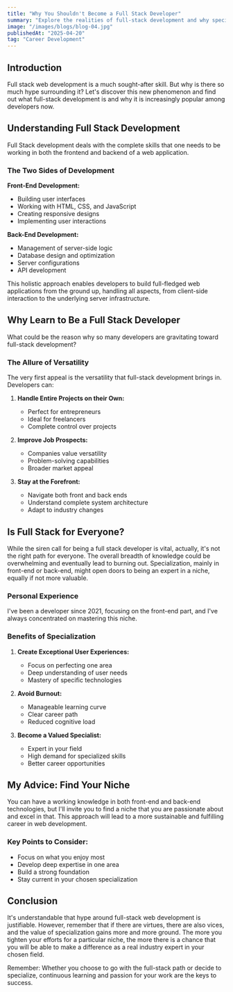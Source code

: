 ```yaml
---
title: "Why You Shouldn't Become a Full Stack Developer"
summary: "Explore the realities of full-stack development and why specialization might be a better career path. Learn about the challenges of being a jack-of-all-trades and the benefits of focusing on a specific niche."
image: "/images/blogs/blog-04.jpg"
publishedAt: "2025-04-20"
tag: "Career Development"
---
```


## Introduction

Full stack web development is a much sought-after skill. But why is there so much hype surrounding it? Let's discover this new phenomenon and find out what full-stack development is and why it is increasingly popular among developers now.

## Understanding Full Stack Development

Full Stack development deals with the complete skills that one needs to be working in both the frontend and backend of a web application.

### The Two Sides of Development

**Front-End Development:**

- Building user interfaces
- Working with HTML, CSS, and JavaScript
- Creating responsive designs
- Implementing user interactions

**Back-End Development:**

- Management of server-side logic
- Database design and optimization
- Server configurations
- API development

This holistic approach enables developers to build full-fledged web applications from the ground up, handling all aspects, from client-side interaction to the underlying server infrastructure.

## Why Learn to Be a Full Stack Developer

What could be the reason why so many developers are gravitating toward full-stack development?

### The Allure of Versatility

The very first appeal is the versatility that full-stack development brings in. Developers can:

1. **Handle Entire Projects on their Own:**

   - Perfect for entrepreneurs
   - Ideal for freelancers
   - Complete control over projects

2. **Improve Job Prospects:**

   - Companies value versatility
   - Problem-solving capabilities
   - Broader market appeal

3. **Stay at the Forefront:**
   - Navigate both front and back ends
   - Understand complete system architecture
   - Adapt to industry changes

## Is Full Stack for Everyone?

While the siren call for being a full stack developer is vital, actually, it's not the right path for everyone. The overall breadth of knowledge could be overwhelming and eventually lead to burning out. Specialization, mainly in front-end or back-end, might open doors to being an expert in a niche, equally if not more valuable.

### Personal Experience

I've been a developer since 2021, focusing on the front-end part, and I've always concentrated on mastering this niche.

### Benefits of Specialization

1. **Create Exceptional User Experiences:**

   - Focus on perfecting one area
   - Deep understanding of user needs
   - Mastery of specific technologies

2. **Avoid Burnout:**

   - Manageable learning curve
   - Clear career path
   - Reduced cognitive load

3. **Become a Valued Specialist:**
   - Expert in your field
   - High demand for specialized skills
   - Better career opportunities

## My Advice: Find Your Niche

You can have a working knowledge in both front-end and back-end technologies, but I'll invite you to find a niche that you are passionate about and excel in that. This approach will lead to a more sustainable and fulfilling career in web development.

### Key Points to Consider:

- Focus on what you enjoy most
- Develop deep expertise in one area
- Build a strong foundation
- Stay current in your chosen specialization

## Conclusion

It's understandable that hype around full-stack web development is justifiable. However, remember that if there are virtues, there are also vices, and the value of specialization gains more and more ground. The more you tighten your efforts for a particular niche, the more there is a chance that you will be able to make a difference as a real industry expert in your chosen field.

Remember: Whether you choose to go with the full-stack path or decide to specialize, continuous learning and passion for your work are the keys to success.
